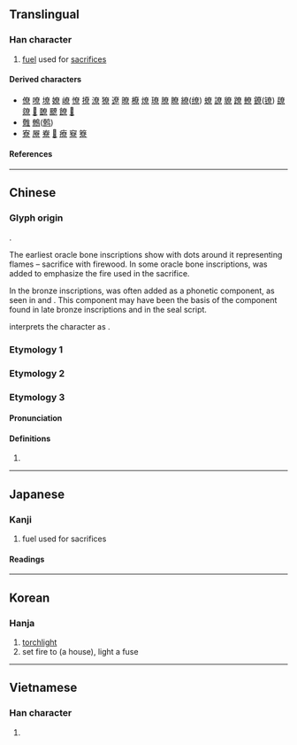 {{character info}}
==Translingual==

===Han character===
{{Han char|rn=42|rad=小|as=09|sn=12|four=|canj=KCAF|ids=⿱昚小}}

# [[fuel]] used for [[sacrifice]]s

====Derived characters====
* [[僚]] [[嘹]] [[㙩]] [[嫽]] [[嶛]] [[憭]] [[撩]] [[潦]] [[獠]] [[遼]] [[暸]] [[橑]] [[燎]] [[璙]] [[膫]] [[瞭]] [[繚]]([[缭]]) [[蟟]] [[䜍]] [[䝤]] [[蹽]] [[轑]] [[鐐]]([[镣]]) [[镽]] [[爒]] [[𧄈]] [[䩍]] [[飉]] [[䭜]] [[𩻻]]
* [[䨅]] [[鷯]]([[鹩]])
* [[寮]] [[㞠]] [[嶚]] [[𦼔]] [[療]] [[竂]] [[簝]]

====References====
{{Han ref|kx=0297.240|dkj=07517|dj=0592.220|hdz=10565.100|uh=5C1E}}

----

==Chinese==
{{zh-forms|alt=了-2nd round simp.}}

===Glyph origin===
{{Han etym}}
{{liushu|ic}}.

The earliest oracle bone inscriptions show {{zh-l|*木|tree}} with dots around it representing flames – sacrifice with firewood. In some oracle bone inscriptions, {{zh-l|*火|fire}} was added to emphasize the fire used in the sacrifice.

In the bronze inscriptions, {{och-l|呂}} was often added as a phonetic component, as seen in {{och-l|寮}} and {{och-l|潦}}. This component may have been the basis of the {{zh-l|*日}} component found in late bronze inscriptions and in the seal script.

''{{w|Shuowen}}'' interprets the character as {{Han compound|眘|火|t1=serious|t2=fire}}.

===Etymology 1===
{{zh-see|燎|a}}

===Etymology 2===
{{zh-see|僚|v}}

===Etymology 3===
{{zh-forms}}

====Pronunciation====
{{zh-pron
|m=Liáo
|c=liu4
|cat=pn
}}

====Definitions====
{{zh-hanzi}}

# {{surname|zh}}

----

==Japanese==

===Kanji===
{{ja-kanji|grade=|rs=小09}}

# fuel used for sacrifices

====Readings====
{{ja-readings
|on=りょう
|kun=かがりび
}}

----

==Korean==

===Hanja===
{{ko-hanja|hangeul=[[료]]>[[요]]|eumhun=|rv=ryo>yo|mr=ryo>yo|y=lyo>yo}}

# [[torchlight]]
# set fire to (a house), light a fuse

----

==Vietnamese==

===Han character===
{{vi-readings|rs=小09|reading=[[lèo]], [[lẽo]], [[treo]]}}

# {{rfdef|vi|sort=小09}}

{{cln|vi|Han tu}}